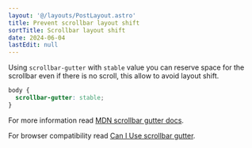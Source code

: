 ```yaml
---
layout: '@/layouts/PostLayout.astro'
title: Prevent scrollbar layout shift
sortTitle: Scrollbar layout shift
date: 2024-06-04
lastEdit: null
---
```



Using `scrollbar-gutter` with `stable` value you can reserve space for the scrollbar even if there is no scroll, this allow to avoid layout shift.

```css
body {
  scrollbar-gutter: stable;
}
```

For more information read [MDN scrollbar gutter docs](https://developer.mozilla.org/en-US/docs/Web/CSS/scrollbar-gutter).

For browser compatibility read [Can I Use scrollbar gutter](https://caniuse.com/mdn-css_properties_scrollbar-gutter).
